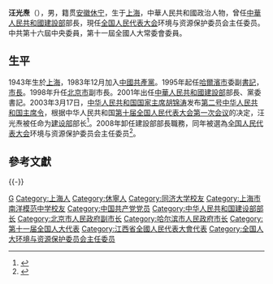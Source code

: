 {{Infobox_officeholder
| name           =  <span style="font-size:larger;">汪光焘</span>
| image name     = <!-- 圖片（只填写文件名，不須加上連結，限自由版權圖片） --> 
| image width    = <!-- 圖片寬度（不須加“px”） --> 
| now = <span style="color: blue;">全国人大环境与资源保护委员会主任委员</span>
| period = 2008年3月 - 
| now2 = <span style="color: blue;">[[中華人民共和國建設部|中華人民共和國建設部]]部長</span>
| period2 = 2001年12月 - 2008年3月
| now3 = <span style="color: blue;">中華人民共和國建设部党组书记</span>
| period3 = 2001年11月 - 2001年12月
| sex            = 男
| different name = <!-- 别名 --> 
| party          = {{CPC}}
| nationality    ={{PRC}}
| native place   = [[安徽|安徽]][[休宁|休宁]]
| date of birth  = {{Birth year and age|1943|6}}
| place of birth = {{CHN-1928}}[[上海|上海]]
| date of death  = <!-- 逝世日期 --> 
| place of death = <!-- 逝世地點 --> 
| spouse         = <!-- 配偶姓名 --> 
| relatives      = <!-- 親屬姓名 --> 
| children       = <!-- 子女姓名 --> 
| profession     = 高级工程师
| religion       = [[共产主义|共产主义]]
| signature      = Wang Guangtao Signature.png
| sig width      = 200
| website        = [http://politics.people.com.cn/GB/shizheng/252/9667/9683/6591771.html 汪光焘简历]
| educate        = [[同济大学|同济大学]]路桥工程系
| past           = 
*<span style="color: blue;">建设部城市建设司司长、总工程师</span><br>(1989年—1995年)
*<span style="color: blue;">黑龙江省哈尔滨市市委副书记、代市长、市长</span><br>(1995年—1998年)
*<span style="color: blue;">北京市副市长</span><br>(1998年—2001年11月)
*<span style="color: blue;">中華人民共和國建设部党组书记</span><br>(2001年11月—2001年12月)
*<span style="color: blue;">[[中華人民共和國建設部|中華人民共和國建設部]]部長</span><br>(2001年12月—2008年3月)
*<span style="color: blue;">全国人大环境与资源保护委员会主任委员</span><br>(2008年3月-)
| work           = <!-- 作品著作 --> 
}}

'''汪光焘'''（{{bd|1943年|6月|catIdx=W汪}}），男，籍贯[[安徽|安徽]][[休宁|休宁]]，生于[[上海|上海]]，中華人民共和國政治人物，曾任[[中華人民共和國建設部|中華人民共和國建設部]]部長，現任[[全国人民代表大会|全国人民代表大会]]环境与资源保护委员会主任委员。中共第十六屆中央委員，第十一屆全國人大常委會委員。

==生平==
1943年生於[[上海|上海]]，1983年12月加入[[中國共產黨|中國共產黨]]。1995年起任[[哈爾濱市|哈爾濱市]]委副[[書記|書記]]，[[市長|市長]]。1998年升任[[北京市|北京市]]副市長。2001年出任[[中華人民共和國建設部|中華人民共和國建設部]]部長、黨委書記。2003年3月17日，[[中华人民共和国国家主席|中华人民共和国国家主席]][[胡锦涛|胡锦涛]]发布[[第十届全国人民代表大会期间颁布的中华人民共和国主席令|第二号中华人民共和国主席令]]，根据中华人民共和国[[第十届全国人民代表大会第一次会议|第十届全国人民代表大会第一次会议]]的决定，汪光焘被任命为[[中华人民共和国建设部|建设部]]部长<ref>{{Cite web|title=中华人民共和国主席令（十届第2号）|url=http://www.npc.gov.cn/zgrdw//npc/xinwen/xjrm/gwy/2003-04/04/content_312187.htm|accessdate=2021-02-18|work=中国人大网|archive-date=2021-08-20|archive-url=https://web.archive.org/web/20210820140806/http://www.npc.gov.cn/zgrdw//npc/xinwen/xjrm/gwy/2003-04/04/content_312187.htm|dead-url=no}}</ref>。2008年卸任建設部部長職務，同年被選為[[全国人民代表大会|全国人民代表大会]]环境与资源保护委员会主任委员<ref>{{cite news|title=全国人大代表信息-汪光焘|url=http://210.82.31.1:8084/delegate/viewDelegate.action?dbid=111156|accessdate=2013-04-05|newspaper=全国人大网|archive-url=https://web.archive.org/web/20130312154239/http://www.npc.gov.cn/delegate/viewDelegate.action?dbid=111156|archive-date=2013-03-12|dead-url=yes}}</ref>。

==參考文獻==
{{reflist}}

{{-}}
{{start box}}
{{s-par|prc-npc}}
{{s-before|[[毛如柏|毛如柏]]}}
{{s-title|[[全国人民代表大会环境与资源保护委员会|全国人民代表大会环境与资源保护委员会]]主任委员|2008年3月－2013年3月}}
{{s-after|[[陆浩|陆浩]]}}
{{s-gov|prc}}
{{s-before|[[俞正声|俞正声]]}}
{{s-title|[[中华人民共和国建设部|中华人民共和国建设部]]部長|2001年－2008年}}
{{s-after|[[姜伟新|姜伟新]]}}
{{end box}}

{{国务院/10|部门首长}}
{{中华人民共和国住房和城乡建设部部长|nocat}}
{{哈尔滨市市长}}

{{Authority control}}
{{DEFAULTSORT:Wang汪}}
[[Category:汪姓|G]]
[[Category:上海人|Category:上海人]]
[[Category:休寧人|Category:休寧人]]
[[Category:同济大学校友|Category:同济大学校友]]
[[Category:上海市南洋模范中学校友|Category:上海市南洋模范中学校友]]
[[Category:中国共产党党员|Category:中国共产党党员]]
[[Category:中华人民共和国建设部部长|Category:中华人民共和国建设部部长]]
[[Category:北京市人民政府副市长|Category:北京市人民政府副市长]]
[[Category:哈尔滨市人民政府市长|Category:哈尔滨市人民政府市长]]
[[Category:第十一届全国人大代表|Category:第十一届全国人大代表]]
[[Category:江西省全國人民代表大會代表|Category:江西省全國人民代表大會代表]]
[[Category:全国人大环境与资源保护委员会主任委员|Category:全国人大环境与资源保护委员会主任委员]]